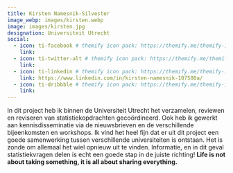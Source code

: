 ```yaml
---
title: Kirsten Namesnik-Silvester
image_webp: images/kirsten.webp
image: images/kirsten.jpg
designation: Universiteit Utrecht
social:
  - icon: ti-facebook # themify icon pack: https://themify.me/themify-icons
    link:
  - icon: ti-twitter-alt # themify icon pack: https://themify.me/themify-icons
    link:
  - icon: ti-linkedin # themify icon pack: https://themify.me/themify-icons
    link: https://www.linkedin.com/in/kirsten-namesnik-107580a/
  - icon: ti-dribbble # themify icon pack: https://themify.me/themify-icons
    link:
---
```


In dit project heb ik binnen de Universiteit Utrecht het verzamelen, reviewen en reviseren van statistiekopdrachten gecoördineerd. Ook heb ik gewerkt aan kennisdisseminatie via de nieuwsbrieven en de verschillende bijeenkomsten en workshops. Ik vind het heel fijn dat er uit dit project een goede samenwerking tussen verschillende universiteiten is ontstaan. Het is zonde om allemaal het wiel opnieuw uit te vinden. Informatie, en in dit geval statistiekvragen delen is echt een goede stap in de juiste richting! __Life is not about taking something, it is all about sharing everything.__